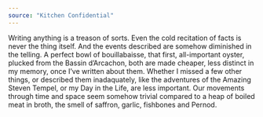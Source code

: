 ```yaml
---
source: "Kitchen Confidential"
---
```


Writing anything is a treason of sorts. Even the cold recitation of facts is never the thing itself. And the events described are somehow diminished in the telling. A perfect bowl of bouillabaisse, that first, all-important oyster, plucked from the Bassin d’Arcachon, both are made cheaper, less distinct in my memory, once I’ve written about them. Whether I missed a few other things, or described them inadaquately, like the adventures of the Amazing Steven Tempel, or my Day in the Life, are less important. Our movements through time and space seem somehow trivial compared to a heap of boiled meat in broth, the smell of saffron, garlic, fishbones and Pernod.



